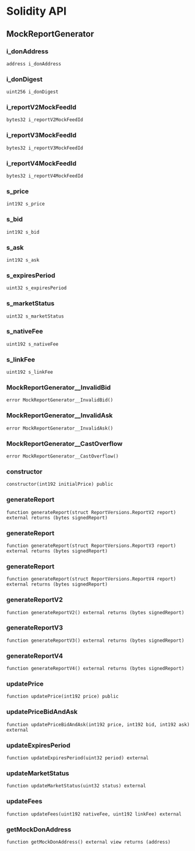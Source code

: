 # Solidity API

## MockReportGenerator

### i_donAddress

```solidity
address i_donAddress
```

### i_donDigest

```solidity
uint256 i_donDigest
```

### i_reportV2MockFeedId

```solidity
bytes32 i_reportV2MockFeedId
```

### i_reportV3MockFeedId

```solidity
bytes32 i_reportV3MockFeedId
```

### i_reportV4MockFeedId

```solidity
bytes32 i_reportV4MockFeedId
```

### s_price

```solidity
int192 s_price
```

### s_bid

```solidity
int192 s_bid
```

### s_ask

```solidity
int192 s_ask
```

### s_expiresPeriod

```solidity
uint32 s_expiresPeriod
```

### s_marketStatus

```solidity
uint32 s_marketStatus
```

### s_nativeFee

```solidity
uint192 s_nativeFee
```

### s_linkFee

```solidity
uint192 s_linkFee
```

### MockReportGenerator\_\_InvalidBid

```solidity
error MockReportGenerator__InvalidBid()
```

### MockReportGenerator\_\_InvalidAsk

```solidity
error MockReportGenerator__InvalidAsk()
```

### MockReportGenerator\_\_CastOverflow

```solidity
error MockReportGenerator__CastOverflow()
```

### constructor

```solidity
constructor(int192 initialPrice) public
```

### generateReport

```solidity
function generateReport(struct ReportVersions.ReportV2 report) external returns (bytes signedReport)
```

### generateReport

```solidity
function generateReport(struct ReportVersions.ReportV3 report) external returns (bytes signedReport)
```

### generateReport

```solidity
function generateReport(struct ReportVersions.ReportV4 report) external returns (bytes signedReport)
```

### generateReportV2

```solidity
function generateReportV2() external returns (bytes signedReport)
```

### generateReportV3

```solidity
function generateReportV3() external returns (bytes signedReport)
```

### generateReportV4

```solidity
function generateReportV4() external returns (bytes signedReport)
```

### updatePrice

```solidity
function updatePrice(int192 price) public
```

### updatePriceBidAndAsk

```solidity
function updatePriceBidAndAsk(int192 price, int192 bid, int192 ask) external
```

### updateExpiresPeriod

```solidity
function updateExpiresPeriod(uint32 period) external
```

### updateMarketStatus

```solidity
function updateMarketStatus(uint32 status) external
```

### updateFees

```solidity
function updateFees(uint192 nativeFee, uint192 linkFee) external
```

### getMockDonAddress

```solidity
function getMockDonAddress() external view returns (address)
```
